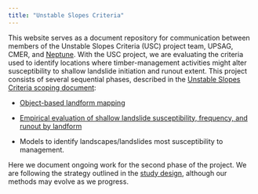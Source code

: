 ```yaml
---
title: "Unstable Slopes Criteria"
---
```


This website serves as a document repository for communication between members of the Unstable Slopes Criteria (USC) project team, UPSAG, CMER, and [Neptune](https://www.neptuneinc.org/). With the USC project, we are evaluating the criteria used to identify locations where timber-management activities might alter susceptibility to shallow landslide initiation and runout extent. This project consists of several sequential phases, described in the [Unstable Slopes Criteria scoping document](https://dnr.wa.chariotcreative.com/files/documents/ScopingStrategy-Document-1710261704.pdf):

-   [Object-based landform mapping](https://dnr.wa.chariotcreative.com/project/unstable-slopes-criteria-object-based-landform-mapping)

-   [Empirical evaluation of shallow landslide susceptibility, frequency, and runout by landform](https://dnr.wa.chariotcreative.com/project/unstable-slopes-criteria-empirical-evaluation-of-shallow-landslide-susceptibility-frequency-and-runout-by-landform)

-   Models to identify landscapes/landslides most susceptibility to management.

Here we document ongoing work for the second phase of the project. We are following the strategy outlined in the [study design](https://dnr.wa.chariotcreative.com/files/documents/Study-Design-1710522518.pdf), although our methods may evolve as we progress.
